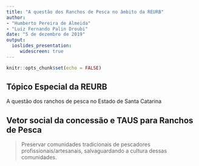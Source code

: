 ```yaml
---
title: "A questão dos Ranchos de Pesca no âmbito da REURB"
author: 
- "Humberto Pereira de Almeida"
- "Luiz Fernando Palin Droubi"
date: "5 de dezembro de 2019"
output: 
  ioslides_presentation:
     widescreen: true
---
```


```r
knitr::opts_chunk$set(echo = FALSE)
```

## Tópico Especial da REURB

A questão dos ranchos de pesca no Estado de Santa Catarina

## Vetor social da concessão e TAUS para Ranchos de Pesca

> Preservar comunidades tradicionais de pescadores profissionais/artesanais, 
salvaguardando a cultura dessas comunidades.

